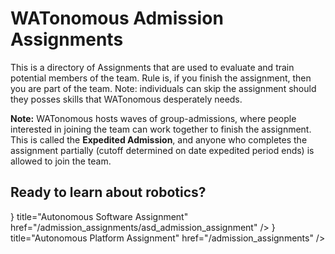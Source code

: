 # WATonomous Admission Assignments

This is a directory of Assignments that are used to evaluate and train potential members of the team. Rule is, if you finish the assignment, then you are part of the team. Note: individuals can skip the assignment should they posses skills that WATonomous desperately needs.

**Note:** WATonomous hosts waves of group-admissions, where people interested in joining the team can work together to finish the assignment. This is called the **Expedited Admission**, and anyone who completes the assignment partially (cutoff determined on date expedited period ends) is allowed to join the team.

## Ready to learn about robotics?

<Cards num={2}>
    <Card icon={<BrainCircuit />} title="Autonomous Software Assignment" href="/admission_assignments/asd_admission_assignment" />
    <Card icon={<Bot />} title="Autonomous Platform Assignment" href="/admission_assignments" />
</Cards>